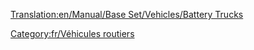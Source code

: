 [[Translation:en/Manual/Base Set/Vehicles/Battery Trucks]]

{{fr/Vehicule routier|nom      = Camion de batteries MightyMover
  |img      = MightyMover_Battery.gif
  |prix     = 4 797£ (9 594$)
  |vitesse  = 48 km/h (30 mph)
  |annualite= 421£ (842$)
  |design   = 1936
  |vie      = 15
  |capacite = 17 [[fr/Manual/Base Set/Economy/Batterie|batteries]]
}}

{{fr/Vehicule routier|nom      = Camion de batteries Powernaught
  |img      = Powernaught_Battery.gif
  |prix     = 6 027£ (12 054$)
  |vitesse  = 88 km/h (55 mph)
  |annualite= 787£ (1 574$)
  |design   = 1975
  |vie      = 15
  |capacite = 19 [[fr/Manual/Base Set/Economy/Batterie|batteries]]
}}

{{fr/Vehicule routier|nom      = Camion de batteries Wizzowow
  |img      = Wizzow_Battery.gif
  |prix     = 6 437£ (12 874$)
  |vitesse  = 112 km/h (70 mph)
  |annualite= 1 125£ (2 640$)
  |design   = 2018
  |vie      = 15
  |capacite = 22 [[fr/Manual/Base Set/Economy/Batterie|batteries]]
}}
[[Category:fr/Véhicules routiers]]